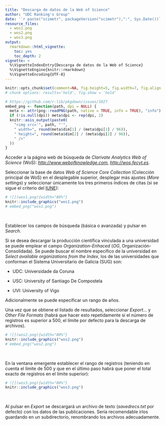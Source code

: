 ```yaml
---
title: "Descarga de datos de la Web of Science"
author: "UDC Ranking's Group"
date: '`r paste("scimetr", packageVersion("scimetr"),":", Sys.Date())`'
resource_files:
  - wos1.png
  - wos2.png
  - wos3.png
output: 
  rmarkdown::html_vignette:
    toc: yes
    toc_depth: 2
vignette: >
  %\VignetteIndexEntry{Descarga de datos de la Web of Science}
  %\VignetteEngine{knitr::rmarkdown}
  %\VignetteEncoding{UTF-8}
---
```


```r
knitr::opts_chunk$set(comment=NA, fig.height=5, fig.width=7, fig.align = 'center', out.width="80%")
# chunk options: results='hold', fig.show = 'hold'

# https://github.com/r-lib/pkgdown/issues/1027
embed_png <- function(path, dpi = NULL) {
  meta <- attr(png::readPNG(path, native = TRUE, info = TRUE), "info")
  if (!is.null(dpi)) meta$dpi <- rep(dpi, 2)
  knitr::asis_output(paste0(
    "<img src='", path, "'",
    " width=", round(meta$dim[1] / (meta$dpi[1] / 96)),
    " height=", round(meta$dim[2] / (meta$dpi[2] / 96)),
    " />"
  ))
}
```

Acceder a la página web de búsqueda de *Clarivate Analytics Web of Science*
(WoS): [*http://www.webofknowledge.com*](http://www.webofknowledge.com), 
[*http://wos.fecyt.es*](http://wos.fecyt.es).

Seleccionar la base de datos *Web of Science Core Collection* (Colección
principal de WoS) en el desplegable superior, desplegar más ajustes
(*More settings*) y seleccionar únicamente los tres primeros índices de citas (si se sigue el criterio del [IUNE](http://www.iune.es)):

```r
# ![](wos1.png){width="80%"}
knitr::include_graphics("wos1.png")
# embed_png("wos1.png")
```

<br>

Establecer los campos de búsqueda (básica o avanzada) y pulsar en
*Search*. 

Si se desea descargar la producción científica vinculada a una
universidad se puede emplear el campo *Organization-Enhaced* (*OG*,
Organización-Consolidada). Se puede buscar el nombre específico de la
universidad en *Select available organizations from the Index*, los de
las universidades que conforman el Sistema Universitario de Galicia
(SUG) son:

-   UDC: Universidade da Coruna

-   USC: University of Santiago De Compostela

-   UVI: University of Vigo

Adicionalmente se puede especificar un rango de años.

Una vez que se obtiene el listado de resultados, seleccionar *Export...* y
*Other File Formats* (habrá que hacer esto repetidamente si el
número de registros es superior a 500, el límite por defecto para la
descarga de archivos).


```r
# ![](wos2.png){width="80%"}
knitr::include_graphics("wos2.png")
# embed_png("wos2.png")
```

<br>

En la ventana emergente establecer el rango de registros (teniendo en
cuenta el límite de 500 y que en el último paso habrá que poner el total
exacto de registros en el límite superior):


```r
# ![](wos3.png){width="80%"}
knitr::include_graphics("wos3.png")
```

<br>

Al pulsar en *Export* se descargará un archivo de texto (*savedrecs.txt*
por defecto) con los datos de las publicaciones. Sería recomendable
irlos guardando en un subdirectorio, renombrando los archivos
adecuadamente.
